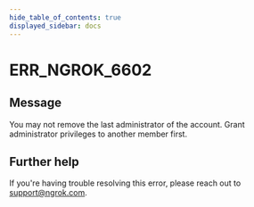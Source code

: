 ```yaml
---
hide_table_of_contents: true
displayed_sidebar: docs
---
```



# ERR_NGROK_6602

## Message

You may not remove the last administrator of the account. Grant administrator privileges to another member first.

<ErrorDetails error="err_ngrok_6602" />

## Further help

If you're having trouble resolving this error, please reach out to [support@ngrok.com](mailto:support@ngrok.com?subject=Help%20with%20ERR_NGROK_6602).

